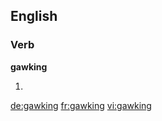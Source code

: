 ==English==

===Verb===
'''gawking'''

# {{present participle of|[[gawk]]}}

[[de:gawking]]
[[fr:gawking]]
[[vi:gawking]]